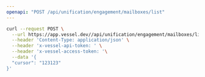 ```yaml
---
openapi: "POST /api/unification/engagement/mailboxes/list"
---
```


<RequestExample>

```bash Request
curl --request POST \
  --url https://app.vessel.dev//api/unification/engagement/mailboxes/list \
  --header 'Content-Type: application/json' \
  --header 'x-vessel-api-token: ' \
  --header 'x-vessel-access-token: '\
  --data '{
  "cursor": "123123"
}'
```

</RequestExample>
